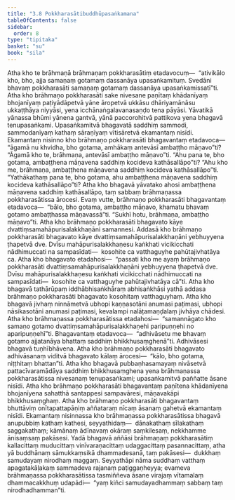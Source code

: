 ```yaml
---
title: "3.8 Pokkharasātibuddhūpasaṅkamana"
tableOfContents: false
sidebar:
  order: 8
type: "tipitaka"
basket: "su"
book: "sila"
---
```



<DynamicBreadcrumb />

<Division number="292" book="sila" bookNo="6" page="100">

<Paragraph number="417" book="sila">
Atha kho te brāhmaṇā brāhmaṇaṃ pokkharasātiṃ etadavocuṃ—  “ativikālo kho, bho, ajja samaṇaṃ gotamaṃ dassanāya upasaṅkamituṃ. Svedāni bhavaṃ pokkharasāti samaṇaṃ gotamaṃ dassanāya upasaṅkamissatī”ti. Atha kho brāhmaṇo pokkharasāti sake nivesane paṇītaṃ khādanīyaṃ bhojanīyaṃ paṭiyādāpetvā yāne āropetvā ukkāsu dhāriyamānāsu ukkaṭṭhāya niyyāsi, yena icchānaṅgalavanasaṇḍo tena pāyāsi. Yāvatikā yānassa bhūmi yānena gantvā, yānā paccorohitvā pattikova yena bhagavā tenupasaṅkami. Upasaṅkamitvā bhagavatā saddhiṃ sammodi, sammodanīyaṃ kathaṃ sāraṇīyaṃ vītisāretvā ekamantaṃ nisīdi.
</Paragraph>

</Division>
<Division number="293" book="sila" bookNo="6" page="101">

<Paragraph number="418" book="sila">
Ekamantaṃ nisinno kho brāhmaṇo pokkharasāti bhagavantaṃ etadavoca—  “āgamā nu khvidha, bho gotama, amhākaṃ antevāsī ambaṭṭho māṇavo”ti? “Āgamā kho te, brāhmaṇa, antevāsī ambaṭṭho māṇavo”ti. “Ahu pana te, bho gotama, ambaṭṭhena māṇavena saddhiṃ kocideva kathāsallāpo”ti? “Ahu kho me, brāhmaṇa, ambaṭṭhena māṇavena saddhiṃ kocideva kathāsallāpo”ti. “Yathākathaṃ pana te, bho gotama, ahu ambaṭṭhena māṇavena saddhiṃ kocideva kathāsallāpo”ti? Atha kho bhagavā yāvatako ahosi ambaṭṭhena māṇavena saddhiṃ kathāsallāpo, taṃ sabbaṃ brāhmaṇassa pokkharasātissa ārocesi. Evaṃ vutte, brāhmaṇo pokkharasāti bhagavantaṃ etadavoca—  “bālo, bho gotama, ambaṭṭho māṇavo, khamatu bhavaṃ gotamo ambaṭṭhassa māṇavassā”ti. “Sukhī hotu, brāhmaṇa, ambaṭṭho māṇavo”ti.
</Paragraph>

</Division>
<Division number="294" book="sila" bookNo="6" page="101">

<Paragraph number="419" book="sila">
Atha kho brāhmaṇo pokkharasāti bhagavato kāye dvattiṃsamahāpurisalakkhaṇāni samannesi. Addasā kho brāhmaṇo pokkharasāti bhagavato kāye dvattiṃsamahāpurisalakkhaṇāni yebhuyyena ṭhapetvā dve. Dvīsu mahāpurisalakkhaṇesu kaṅkhati vicikicchati nādhimuccati na sampasīdati—  kosohite ca vatthaguyhe pahūtajivhatāya ca.
</Paragraph>

</Division>
<Division number="295" book="sila" bookNo="6" page="101">

<Paragraph number="420" book="sila">
Atha kho bhagavato etadahosi—  “passati kho me ayaṃ brāhmaṇo pokkharasāti dvattiṃsamahāpurisalakkhaṇāni yebhuyyena ṭhapetvā dve. Dvīsu mahāpurisalakkhaṇesu kaṅkhati vicikicchati nādhimuccati na sampasīdati—  kosohite ca vatthaguyhe pahūtajivhatāya cā”ti. Atha kho bhagavā tathārūpaṃ iddhābhisaṅkhāraṃ abhisaṅkhāsi yathā addasa brāhmaṇo pokkharasāti bhagavato kosohitaṃ vatthaguyhaṃ. Atha kho bhagavā jivhaṃ ninnāmetvā ubhopi kaṇṇasotāni anumasi paṭimasi, ubhopi nāsikasotāni anumasi paṭimasi, kevalampi nalāṭamaṇḍalaṃ jivhāya chādesi.
</Paragraph>

</Division>
<Division number="296" book="sila" bookNo="6" page="102">

<Paragraph number="421" book="sila">
Atha kho brāhmaṇassa pokkharasātissa etadahosi—  “samannāgato kho samaṇo gotamo dvattiṃsamahāpurisalakkhaṇehi paripuṇṇehi no aparipuṇṇehī”ti. Bhagavantaṃ etadavoca—  “adhivāsetu me bhavaṃ gotamo ajjatanāya bhattaṃ saddhiṃ bhikkhusaṃghenā”ti. Adhivāsesi bhagavā tuṇhībhāvena.
</Paragraph>

</Division>
<Division number="297" book="sila" bookNo="6" page="102">

<Paragraph number="422" book="sila">
Atha kho brāhmaṇo pokkharasāti bhagavato adhivāsanaṃ viditvā bhagavato kālaṃ ārocesi—  “kālo, bho gotama, niṭṭhitaṃ bhattan”ti. Atha kho bhagavā pubbaṇhasamayaṃ nivāsetvā pattacīvaramādāya saddhiṃ bhikkhusaṃghena yena brāhmaṇassa pokkharasātissa nivesanaṃ tenupasaṅkami; upasaṅkamitvā paññatte āsane nisīdi. Atha kho brāhmaṇo pokkharasāti bhagavantaṃ paṇītena khādanīyena bhojanīyena sahatthā santappesi sampavāresi, māṇavakāpi bhikkhusaṃghaṃ. Atha kho brāhmaṇo pokkharasāti bhagavantaṃ bhuttāviṃ onītapattapāṇiṃ aññataraṃ nīcaṃ āsanaṃ gahetvā ekamantaṃ nisīdi.
</Paragraph>

</Division>
<Division number="298" book="sila" bookNo="6" page="102">

<Paragraph number="423" book="sila">
Ekamantaṃ nisinnassa kho brāhmaṇassa pokkharasātissa bhagavā anupubbiṃ kathaṃ kathesi, seyyathidaṃ—  dānakathaṃ sīlakathaṃ saggakathaṃ; kāmānaṃ ādīnavaṃ okāraṃ saṃkilesaṃ, nekkhamme ānisaṃsaṃ pakāsesi. Yadā bhagavā aññāsi brāhmaṇaṃ pokkharasātiṃ kallacittaṃ muducittaṃ vinīvaraṇacittaṃ udaggacittaṃ pasannacittaṃ, atha yā buddhānaṃ sāmukkaṃsikā dhammadesanā, taṃ pakāsesi—  dukkhaṃ samudayaṃ nirodhaṃ maggaṃ. Seyyathāpi nāma suddhaṃ vatthaṃ apagatakāḷakaṃ sammadeva rajanaṃ paṭiggaṇheyya; evameva brāhmaṇassa pokkharasātissa tasmiññeva āsane virajaṃ vītamalaṃ dhammacakkhuṃ udapādi—  “yaṃ kiñci samudayadhammaṃ sabbaṃ taṃ nirodhadhamman”ti.
</Paragraph>
</Division>